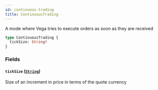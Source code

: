 ```yaml
---
id: continuous-trading
title: ContinuousTrading
---
```



A mode where Vega tries to execute orders as soon as they are received

```graphql
type ContinuousTrading {
  tickSize: String!
}
```


### Fields

#### `tickSize` ([`String`](/docs/v0.47/graphql/scalars/string))

Size of an increment in price in terms of the quote currency




